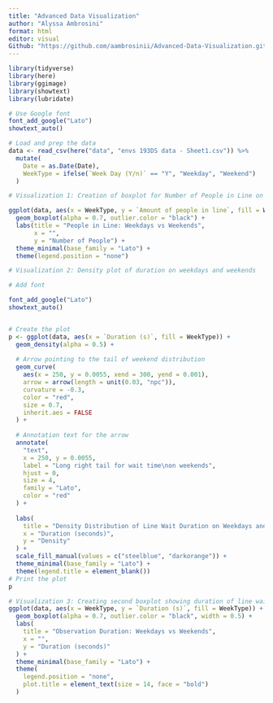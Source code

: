 ```yaml
---
title: "Advanced Data Visualization"
author: "Alyssa Ambrosini"
format: html
editor: visual
Github: "https://github.com/aambrosinii/Advanced-Data-Visualization.git"
---
```


```r
library(tidyverse)
library(here)
library(ggimage)
library(showtext)
library(lubridate)
```

```r
# Use Google font
font_add_google("Lato")
showtext_auto()

# Load and prep the data
data <- read_csv(here("data", "envs 193DS data - Sheet1.csv")) %>%
  mutate(
    Date = as.Date(Date),
    WeekType = ifelse(`Week Day (Y/n)` == "Y", "Weekday", "Weekend")
  )
```

```r
# Visualization 1: Creation of boxplot for Number of People in Line on Weekdays vs. Weekends

ggplot(data, aes(x = WeekType, y = `Amount of people in line`, fill = WeekType)) +
  geom_boxplot(alpha = 0.7, outlier.color = "black") +
  labs(title = "People in Line: Weekdays vs Weekends",
       x = "",
       y = "Number of People") +
  theme_minimal(base_family = "Lato") +
  theme(legend.position = "none")
```

```r

# Visualization 2: Density plot of duration on weekdays and weekends

# Add font

font_add_google("Lato")
showtext_auto()


# Create the plot
p <- ggplot(data, aes(x = `Duration (s)`, fill = WeekType)) +
  geom_density(alpha = 0.5) +
  
  # Arrow pointing to the tail of weekend distribution
  geom_curve(
    aes(x = 250, y = 0.0055, xend = 300, yend = 0.001),
    arrow = arrow(length = unit(0.03, "npc")),
    curvature = -0.3,
    color = "red",
    size = 0.7,
    inherit.aes = FALSE
  ) +
  
  # Annotation text for the arrow
  annotate(
    "text",
    x = 250, y = 0.0055,
    label = "Long right tail for wait time\non weekends",
    hjust = 0,
    size = 4,
    family = "Lato",
    color = "red"
  ) +
  
  labs(
    title = "Density Distribution of Line Wait Duration on Weekdays and Weekends",
    x = "Duration (seconds)",
    y = "Density"
  ) +
  scale_fill_manual(values = c("steelblue", "darkorange")) +
  theme_minimal(base_family = "Lato") +
  theme(legend.title = element_blank())
# Print the plot
p
```

```r
# Visualization 3: Creating second boxplot showing duration of line wait on weekdays vs. weekends
ggplot(data, aes(x = WeekType, y = `Duration (s)`, fill = WeekType)) +
  geom_boxplot(alpha = 0.7, outlier.color = "black", width = 0.5) +
  labs(
    title = "Observation Duration: Weekdays vs Weekends",
    x = "",
    y = "Duration (seconds)"
  ) +
  theme_minimal(base_family = "Lato") +
  theme(
    legend.position = "none",
    plot.title = element_text(size = 14, face = "bold")
  )
```
